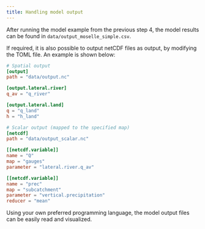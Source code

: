 ```yaml
---
title: Handling model output
---
```


After running the model example from the previous step 4, the model results can be found in
`data/output_moselle_simple.csv`.

If required, it is also possible to output netCDF files as output, by modifying the TOML file.
An example is shown below:

```toml
# Spatial output
[output]
path = "data/output.nc"

[output.lateral.river]
q_av = "q_river"

[output.lateral.land]
q = "q_land"
h = "h_land"

# Scalar output (mapped to the specified map)
[netcdf]
path = "data/output_scalar.nc"

[[netcdf.variable]]
name = "Q"
map = "gauges"
parameter = "lateral.river.q_av"

[[netcdf.variable]]
name = "prec"
map = "subcatchment"
parameter = "vertical.precipitation"
reducer = "mean"
```

Using your own preferred programming language, the model output files can be easily read and
visualized.